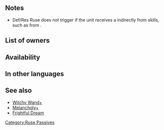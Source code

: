 {{SkillPage Tabs}}{{Passive
|name=Def/Res Ruse
|type=B
|exclusive=0
|canUseMove=Infantry,Cavalry
|canUseWeapon={{WeaponList|exclude=Staff}}
|1name=Def/Res Ruse 1
|1tagid=SID_守備魔防の大共謀1
|alt1name=Def Res Ruse 1
|1effect=If a Rally Assist skill is used by unit or targets unit, inflicts Def/Res-1 and【Guard】on foes in cardinal directions of unit and target through their next actions.<br><br>【Guard】<br>Inflicts Special cooldown charge -1 on target per attack during combat through its next action. (Only highest value applied. Does not stack.)
|1required=-
|1cost=60
|1promotionRarity=4
|1promotionTier=1
|2name=Def/Res Ruse 2
|2tagid=SID_守備魔防の大共謀2
|alt2name=Def Res Ruse 2
|2effect=If a Rally Assist skill is used by unit or targets unit, inflicts Def/Res-3 and【Guard】on foes in cardinal directions of unit and target through their next actions.<br><br>【Guard】<br>Inflicts Special cooldown charge -1 on target per attack during combat through its next action. (Only highest value applied. Does not stack.)
|2cost=120
|2promotionRarity=5
|2promotionTier=1
|3name=Def/Res Ruse 3
|3tagid=SID_守備魔防の大共謀3
|alt3name=Def Res Ruse 3
|3effect=If a Rally Assist skill is used by unit or targets unit, inflicts Def/Res-5 and【Guard】on foes in cardinal directions of unit and target through their next actions.<br><br>【Guard】<br>Inflicts Special cooldown charge -1 on target per attack during combat through its next action. (Only highest value applied. Does not stack.)
|3cost=240
|properties=random_owner,random_inherit_base
}}
==Notes==
{{Penalties}}
{{Guard}}
* Def/Res Ruse does not trigger if the unit receives a {{SEt|bonus}} indirectly from skills, such as from {{St|Rally Up Res+}}.
{{CardinalDirections}}

==List of owners==
{{Skill Hero List}}
==Availability==
{{PassiveFocusList}}
{{PassiveDistributionList}}
{{PassiveCombatManualList}}
==In other languages==
{{OtherLanguages
|english=Def/Res Ruse
|japanese=守備魔防の大共謀
|german=Ver./Res.-Kniff
|spanishEU=Treta Def/Res
|spanishLA=Treta Def./Res.
|french=Leurre Déf/Rés
|italian=Furto Dif/Res
|chineseTW=防守魔防大共謀
|portuguese=Ardil Def./Res.
}}
==See also==
* [[Witchy Wand+]]
* [[Melancholy+]]
* [[Frightful Dream]]
{{Passives Navbox|B}}
[[Category:Ruse Passives]]